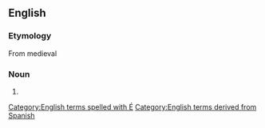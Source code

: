 {{also|auto-de-fe|auto de fe|auto-de-fé}}
==English==
{{wikipedia}}

===Etymology===
From medieval {{etyl|es|en}} {{m|es|auto de fé||act of faith}}

===Noun===
{{en-noun|autos de fé}}

# {{alternative spelling of|auto de fe|lang=en}}

[[Category:English terms spelled with É]]
[[Category:English terms derived from Spanish]]
